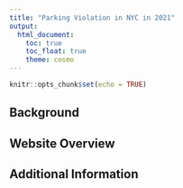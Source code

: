 ```yaml
---
title: "Parking Violation in NYC in 2021"
output: 
  html_document:
    toc: true
    toc_float: true
    theme: cosmo
---
```


```r
knitr::opts_chunk$set(echo = TRUE)
```

## Background 


## Website Overview


## Additional Information



